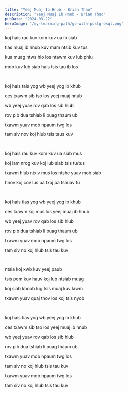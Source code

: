 ```yaml
---
title: "Yeej Muaj Ib Hnub - Brian Thao"
description: "Yeej Muaj Ib Hnub - Brian Thao"
pubDate: "2024-03-22"
heroImage: "/my-learning-path/go-with-postgresql.png"
---
```


koj hais rau kuv kom kuv ua ib siab

tias muaj ib hnub kuv mam ntsib kuv tus

kua muag ntws hlo los ntawm kuv lub phlu

mob kuv lub siab hais tsis tau ib los

<br />

koj hais tais yog wb yeej yog ib khub

ces txawm sib tso los yeej muaj hnub

wb yeej yuav rov qab los sib hlub

rov pib dua tshiab li puag thaum ub

txawm yuav mob npaum twg los

tam siv nov koj hlub tsis taus kuv

<br />

koj hais rau kuv kom kuv ua siab mus

koj lam nrog kuv koj lub siab tsis tu/tus

txawm hlub ntxiv mus los ntshe yuav mob siab

hnov koj cov lus ua txoj pa tshuav tu

<br />

koj hais tias yog wb yeej yog ib khub

ces txawm koj mus los yeej muaj ib hnub

wb yeej yuav rov qab los sib hlub

rov pib dua tshiab li puag thaum ub

txawm yuav mob npaum twg los

tam siv no koj hlub tsis tau kuv

<br />

ntsia koj xwb kuv yeej paub

tsis pom kuv hauv koj lub ntsiab muag

koj siab khoob lug tsis muaj kuv lawm

txawm yuav quaj thov los koj tsis nyob

<br />

koj hais tias yog wb yeej yog ib khub

ces txawm sib tso los yeej muaj ib hnub

wb yeej yuav rov qab los sib hlub

rov pib dua tshiab li puag thaum ub

txawm yuav mob npaum twg los

tam siv no koj hlub tsis tau kuv

txawm yuav mob npaum twg los

tam siv no koj hlub tsis tau kuv
